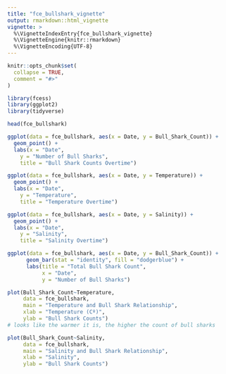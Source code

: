 ```yaml
---
title: "fce_bullshark_vignette"
output: rmarkdown::html_vignette
vignette: >
  %\VignetteIndexEntry{fce_bullshark_vignette}
  %\VignetteEngine{knitr::rmarkdown}
  %\VignetteEncoding{UTF-8}
---
```


```r
knitr::opts_chunk$set(
  collapse = TRUE,
  comment = "#>"
)
```

```r
library(fcess)
library(ggplot2)
library(tidyverse)
```

```r
head(fce_bullshark)
```

```r
ggplot(data = fce_bullshark, aes(x = Date, y = Bull_Shark_Count)) +
  geom_point() +
  labs(x = "Date",
    y = "Number of Bull Sharks",
    title = "Bull Shark Counts Overtime")
```
```r
ggplot(data = fce_bullshark, aes(x = Date, y = Temperature)) +
  geom_point() +
  labs(x = "Date",
    y = "Temperature",
    title = "Temperature Overtime")
```

```r
ggplot(data = fce_bullshark, aes(x = Date, y = Salinity)) +
  geom_point() +
  labs(x = "Date",
    y = "Salinity",
    title = "Salinity Overtime")
```
```r
ggplot(data = fce_bullshark, aes(x = Date, y = Bull_Shark_Count)) +
      geom_bar(stat = "identity", fill = "dodgerblue") +
      labs(title = "Total Bull Shark Count",
           x = "Date", 
           y = "Number of Bull Sharks")
```
```r
plot(Bull_Shark_Count~Temperature, 
     data = fce_bullshark,
     main = "Temperature and Bull Shark Relationship",
     xlab = "Temperature (Cº)",
     ylab = "Bull Shark Counts")
# looks like the warmer it is, the higher the count of bull sharks
```
```r
plot(Bull_Shark_Count~Salinity, 
     data = fce_bullshark,
     main = "Salinity and Bull Shark Relationship",
     xlab = "Salinity",
     ylab = "Bull Shark Counts")
```

